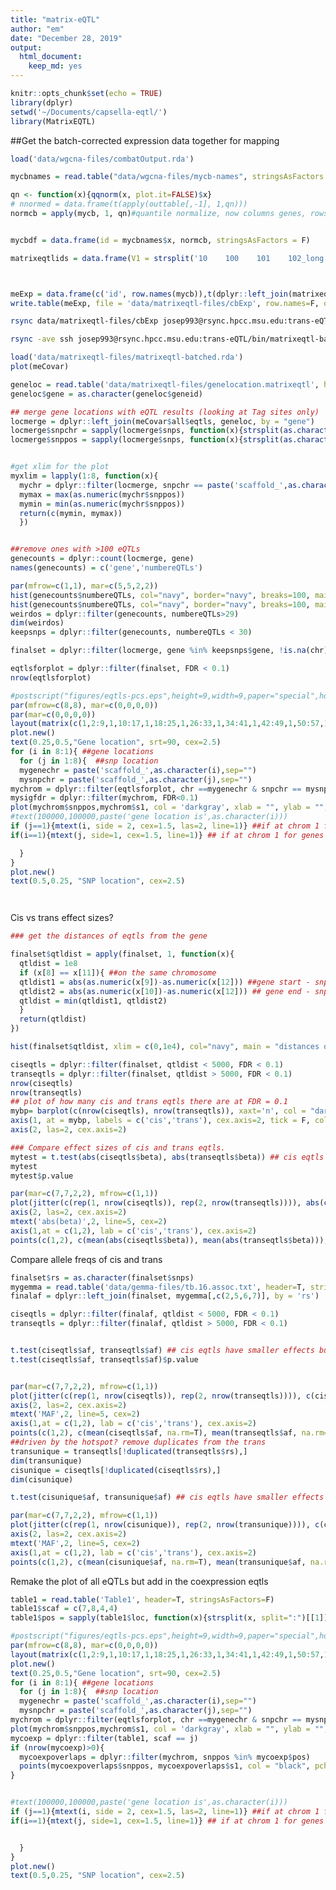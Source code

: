 ```yaml
---
title: "matrix-eQTL"
author: "em"
date: "December 28, 2019"
output:
  html_document:
    keep_md: yes
---
```


```r
knitr::opts_chunk$set(echo = TRUE)
library(dplyr)
setwd('~/Documents/capsella-eqtl/')
library(MatrixEQTL)
```

##Get the batch-corrected expression data together for mapping
```r
load('data/wgcna-files/combatOutput.rda')

mycbnames = read.table("data/wgcna-files/mycb-names", stringsAsFactors = F)

qn <- function(x){qqnorm(x, plot.it=FALSE)$x}
# nnormed = data.frame(t(apply(outtable[,-1], 1,qn)))
normcb = apply(mycb, 1, qn)#quantile normalize, now columns genes, rows are inds


mycbdf = data.frame(id = mycbnames$x, normcb, stringsAsFactors = F)

matrixeqtlids = data.frame(V1 = strsplit('10    100    101    102_long    105_clipinplace_sorted    106s_clipped    107    108_3    109    110    111    112    113    114_long    115    117s_clipped    118    11s_clipped    121    123    124_3    125_clipped.bam    126s_clipped    128    129s_clipped    13    131s_clipped    132    133    135    136    137s_clipped    138    139    140    141    142    143s_clipped    144s_clipped    147    148    14_clipped.bam    15    151    152    153    154    155_clipped.bam    156    157    158    160    161_clipped.bam    162    163_clipped    165_clipped.bam    167    16_clipped    17    170_clipped    174_clipped.bam    175_clipped    176    177    178    18    181    182_3    183    184_3    186    187    189    190    192    193    194    195    197    198    1_clipped    20    200    202_long    203_long    204_long    23s_clipped    24    25    26    27    28    29_clipped    30    31    33    34    35    36    38    39s_clipped    41    43s_clipped    44s_clipped    47    49_clipped.bam    4s_clipped    50_long    52    54_clipped    55_clipped    58    5_clipped    61    63    64_replacement    65_clipped    66_clipped    67    70s_clipped    71    72    74    75    76    78s_clipped    79    7s_clipped    8    80s_clipped    81s_clipped    82s_clipped    83    85_long    86    89    9    91    92    93    94    95    96    97_3    98_clipped    99_clipped', split = "    ")[[1]], stringsAsFactors = F)



meExp = data.frame(c('id', row.names(mycb)),t(dplyr::left_join(matrixeqtlids, mycbdf, by = c('V1'='id'))), stringsAsFactors = F)
write.table(meExp, file = 'data/matrixeqtl-files/cbExp', row.names=F, quote=F, col.names=F)

```

```bash
rsync data/matrixeqtl-files/cbExp josep993@rsync.hpcc.msu.edu:trans-eQTL/data/

rsync -ave ssh josep993@rsync.hpcc.msu.edu:trans-eQTL/bin/matrixeqtl-batched.rda data/matrixeqtl-files
```


```r
load('data/matrixeqtl-files/matrixeqtl-batched.rda')
plot(meCovar)

geneloc = read.table('data/matrixeqtl-files/genelocation.matrixeqtl', header=T, stringsAsFactors = F)
geneloc$gene = as.character(geneloc$geneid)

## merge gene locations with eQTL results (looking at Tag sites only)
locmerge = dplyr::left_join(meCovar$all$eqtls, geneloc, by = "gene")
locmerge$snpchr = sapply(locmerge$snps, function(x){strsplit(as.character(x),':')[[1]][1]})
locmerge$snppos = sapply(locmerge$snps, function(x){strsplit(as.character(x),':')[[1]][2]})


#get xlim for the plot
myxlim = lapply(1:8, function(x){
  mychr = dplyr::filter(locmerge, snpchr == paste('scaffold_',as.character(x),sep=""))
  mymax = max(as.numeric(mychr$snppos))
  mymin = min(as.numeric(mychr$snppos))
  return(c(mymin, mymax))
  })


##remove ones with >100 eQTLs
genecounts = dplyr::count(locmerge, gene)
names(genecounts) = c('gene','numbereQTLs')

par(mfrow=c(1,1), mar=c(5,5,2,2))
hist(genecounts$numbereQTLs, col="navy", border="navy", breaks=100, main = "eQTLs per gene", xlab ="")
hist(genecounts$numbereQTLs, col="navy", border="navy", breaks=100, main = "eQTLs per gene", xlab ="", xlim = c(50,1000), ylim =c(0,80))
weirdos = dplyr::filter(genecounts, numbereQTLs>29)
dim(weirdos)
keepsnps = dplyr::filter(genecounts, numbereQTLs < 30)

finalset = dplyr::filter(locmerge, gene %in% keepsnps$gene, !is.na(chr))

eqtlsforplot = dplyr::filter(finalset, FDR < 0.1)
nrow(eqtlsforplot)

#postscript("figures/eqtls-pcs.eps",height=9,width=9,paper="special",horizontal=FALSE,colormodel="cymk")
par(mfrow=c(8,8), mar=c(0,0,0,0))
par(mar=c(0,0,0,0))
layout(matrix(c(1,2:9,1,10:17,1,18:25,1,26:33,1,34:41,1,42:49,1,50:57,1,58:65, rep(66,9)), 9, 9, byrow = TRUE))
plot.new()
text(0.25,0.5,"Gene location", srt=90, cex=2.5)
for (i in 8:1){ ##gene locations
  for (j in 1:8){  ##snp location
  mygenechr = paste('scaffold_',as.character(i),sep="")
  mysnpchr = paste('scaffold_',as.character(j),sep="")
mychrom = dplyr::filter(eqtlsforplot, chr ==mygenechr & snpchr == mysnpchr)
mysigfdr = dplyr::filter(mychrom, FDR<0.1)
plot(mychrom$snppos,mychrom$s1, col = 'darkgray', xlab = "", ylab = "", yaxt="n", xaxt="n", lwd=2,cex=1, xlim = myxlim[[j]])
#text(100000,100000,paste('gene location is',as.character(i)))
if (j==1){mtext(i, side = 2, cex=1.5, las=2, line=1)} ##if at chrom 1 for snps
if(i==1){mtext(j, side=1, cex=1.5, line=1)} ## if at chrom 1 for genes

  }
}
plot.new()
text(0.5,0.25, "SNP location", cex=2.5)




```

Cis vs trans effect sizes?
```r
### get the distances of eqtls from the gene

finalset$qtldist = apply(finalset, 1, function(x){
  qtldist = 1e8
  if (x[8] == x[11]){ ##on the same chromosome
  qtldist1 = abs(as.numeric(x[9])-as.numeric(x[12])) ##gene start - snpchr 
  qtldist2 = abs(as.numeric(x[10])-as.numeric(x[12])) ## gene end - snp chr
  qtldist = min(qtldist1, qtldist2)
  }
  return(qtldist)
})

hist(finalset$qtldist, xlim = c(0,1e4), col="navy", main = "distances on same chrom", breaks=100000, ylim = c(0,6000))

ciseqtls = dplyr::filter(finalset, qtldist < 5000, FDR < 0.1)
transeqtls = dplyr::filter(finalset, qtldist > 5000, FDR < 0.1)
nrow(ciseqtls)
nrow(transeqtls)
## plot of how many cis and trans eqtls there are at FDR = 0.1
mybp= barplot(c(nrow(ciseqtls), nrow(transeqtls)), xaxt='n', col = "darkgray", border="white", ylim = c(0,5000), xlim = c(-0.5,3), yaxt="n")
axis(1, at = mybp, labels = c('cis','trans'), cex.axis=2, tick = F, col = "white")
axis(2, las=2, cex.axis=2)

### Compare effect sizes of cis and trans eqtls.
mytest = t.test(abs(ciseqtls$beta), abs(transeqtls$beta)) ## cis eqtls have smaller effects but not by that much
mytest
mytest$p.value

par(mar=c(7,7,2,2), mfrow=c(1,1))
plot(jitter(c(rep(1, nrow(ciseqtls)), rep(2, nrow(transeqtls)))), abs(c(ciseqtls$beta, transeqtls$beta)), bty="n", xlim = c(0.5,2.5), xaxt="n", yaxt = "n", col = "gray", xlab = "", ylab = "")
axis(2, las=2, cex.axis=2)
mtext('abs(beta)',2, line=5, cex=2)
axis(1,at = c(1,2), lab = c('cis','trans'), cex.axis=2)
points(c(1,2), c(mean(abs(ciseqtls$beta)), mean(abs(transeqtls$beta))), cex=3, pch=16)
```

Compare allele freqs of cis and trans
```r
finalset$rs = as.character(finalset$snps)
mygemma = read.table('data/gemma-files/tb.16.assoc.txt', header=T, stringsAsFactors=F)##read in mafs from a gemma file
finalaf = dplyr::left_join(finalset, mygemma[,c(2,5,6,7)], by = 'rs')

ciseqtls = dplyr::filter(finalaf, qtldist < 5000, FDR < 0.1)
transeqtls = dplyr::filter(finalaf, qtldist > 5000, FDR < 0.1)


t.test(ciseqtls$af, transeqtls$af) ## cis eqtls have smaller effects but not by that much
t.test(ciseqtls$af, transeqtls$af)$p.value


par(mar=c(7,7,2,2), mfrow=c(1,1))
plot(jitter(c(rep(1, nrow(ciseqtls)), rep(2, nrow(transeqtls)))), c(ciseqtls$af, transeqtls$af), bty="n", xlim = c(0.5,2.5), xaxt="n", yaxt = "n", col = "gray", xlab = "", ylab = "")
axis(2, las=2, cex.axis=2)
mtext('MAF',2, line=5, cex=2)
axis(1,at = c(1,2), lab = c('cis','trans'), cex.axis=2)
points(c(1,2), c(mean(ciseqtls$af, na.rm=T), mean(transeqtls$af, na.rm=T)), cex=3, pch=16)
##driven by the hotspot? remove duplicates from the trans
transunique = transeqtls[!duplicated(transeqtls$rs),]
dim(transunique)
cisunique = ciseqtls[!duplicated(ciseqtls$rs),]
dim(cisunique)

t.test(cisunique$af, transunique$af) ## cis eqtls have smaller effects but not by that much

par(mar=c(7,7,2,2), mfrow=c(1,1))
plot(jitter(c(rep(1, nrow(cisunique)), rep(2, nrow(transunique)))), c(cisunique$af, transunique$af), bty="n", xlim = c(0.5,2.5), xaxt="n", yaxt = "n", col = "gray", xlab = "", ylab = "")
axis(2, las=2, cex.axis=2)
mtext('MAF',2, line=5, cex=2)
axis(1,at = c(1,2), lab = c('cis','trans'), cex.axis=2)
points(c(1,2), c(mean(cisunique$af, na.rm=T), mean(transunique$af, na.rm=T)), cex=3, pch=16)

```

Remake the plot of all eQTLs but add in the coexpression eqtls

```r
table1 = read.table('Table1', header=T, stringsAsFactors=F)
table1$scaf = c(7,8,4,4)
table1$pos = sapply(table1$loc, function(x){strsplit(x, split=":")[[1]][2]})

#postscript("figures/eqtls-pcs.eps",height=9,width=9,paper="special",horizontal=FALSE,colormodel="cymk")
par(mfrow=c(8,8), mar=c(0,0,0,0))
layout(matrix(c(1,2:9,1,10:17,1,18:25,1,26:33,1,34:41,1,42:49,1,50:57,1,58:65, rep(66,9)), 9, 9, byrow = TRUE))
plot.new()
text(0.25,0.5,"Gene location", srt=90, cex=2.5)
for (i in 8:1){ ##gene locations
  for (j in 1:8){  ##snp location
  mygenechr = paste('scaffold_',as.character(i),sep="")
  mysnpchr = paste('scaffold_',as.character(j),sep="")
mychrom = dplyr::filter(eqtlsforplot, chr ==mygenechr & snpchr == mysnpchr)
plot(mychrom$snppos,mychrom$s1, col = 'darkgray', xlab = "", ylab = "", yaxt="n", xaxt="n", lwd=2,cex=1, xlim = myxlim[[j]])
mycoexp = dplyr::filter(table1, scaf == j)
if (nrow(mycoexp)>0){
  mycoexpoverlaps = dplyr::filter(mychrom, snppos %in% mycoexp$pos)
  points(mycoexpoverlaps$snppos, mycoexpoverlaps$s1, col = "black", pch=16)
}


#text(100000,100000,paste('gene location is',as.character(i)))
if (j==1){mtext(i, side = 2, cex=1.5, las=2, line=1)} ##if at chrom 1 for snps
if(i==1){mtext(j, side=1, cex=1.5, line=1)} ## if at chrom 1 for genes


  }
}
plot.new()
text(0.5,0.25, "SNP location", cex=2.5)
```
